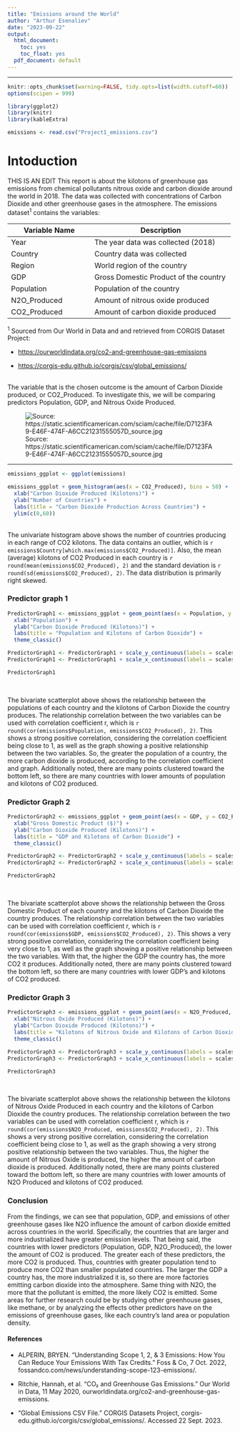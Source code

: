 ---
title: "Emissions around the World"
author: "Arthur Esenaliev"
date: "2023-09-22"
output: 
  html_document:
    toc: yes
    toc_float: yes
  pdf_document: default
---
*** 
```{r global_options, include=FALSE}
knitr::opts_chunk$set(warning=FALSE, tidy.opts=list(width.cutoff=60))
options(scipen = 999)
```

```{r include = FALSE}
library(ggplot2)
library(knitr)
library(kableExtra)
```

```{r echo = FALSE}
emissions <- read.csv("Project1_emissions.csv")
```

# __Intoduction__
THIS IS AN EDIT
This report is about the kilotons of greenhouse gas emissions from chemical pollutants nitrous oxide and carbon dioxide around the world in 2018. The data was collected with concentrations of Carbon Dioxide and other greenhouse gases in the atmosphere. The emissions dataset^1^ contains the variables:

| Variable Name       |                 Description                               |
|------------------------------------|-----------------------------------------------------------|
| Year                |                The year data was collected (2018)            |
| Country             |                Country data was collected                    |
| Region              |                World region of the country                   |
| GDP                 |                Gross Domestic Product of the country         |
| Population          |                Population of the country                     |
| N2O_Produced        |                Amount of nitrous oxide produced              |
| CO2_Produced        |                Amount of carbon dioxide produced             |



^1^ Sourced from Our World in Data and and retrieved from CORGIS Dataset Project:

* [https://ourworldindata.org/co2-and-greenhouse-gas-emissions](https://ourworldindata.org/co2-and-greenhouse-gas-emissions) 

* [https://corgis-edu.github.io/corgis/csv/global_emissions/](https://corgis-edu.github.io/corgis/csv/global_emissions/)

<br>
The variable that is the chosen outcome is the amount of Carbon Dioxide produced,  or CO2_Produced. To investigate this, we will be comparing predictors Population, GDP, and Nitrous Oxide Produced. 

![Source: https://static.scientificamerican.com/sciam/cache/file/D7123FA9-E46F-474F-A6CC21231555057D_source.jpg](emissions.jpg)

***

```{r echo = FALSE}
emissions_ggplot <- ggplot(emissions)

emissions_ggplot + geom_histogram(aes(x = CO2_Produced), bins = 50) +
  xlab("Carbon Dioxide Produced (Kilotons)") +
  ylab("Number of Countries") +
  labs(title = "Carbon Dioxide Production Across Countries") +
  ylim(c(0,60)) 

```
<br>
The univariate histogram above shows the number of countries producing in each range of CO2 kilotons. The data contains an outlier, which is `r emissions$Country[which.max(emissions$CO2_Produced)]`. Also, the mean (average) kilotons of CO2 Produced in each country is `r round(mean(emissions$CO2_Produced), 2)` and the standard deviation is `r round(sd(emissions$CO2_Produced), 2)`. The data distribution is primarily right skewed. 

### __Predictor graph 1__

```{r echo = FALSE}
PredictorGraph1 <- emissions_ggplot + geom_point(aes(x = Population, y = CO2_Produced)) +
  xlab("Population") +
  ylab("Carbon Dioxide Produced (Kilotons)") +
  labs(title = "Population and Kilotons of Carbon Dioxide") +
  theme_classic() 

PredictorGraph1 <- PredictorGraph1 + scale_y_continuous(labels = scales::comma)
PredictorGraph1 <- PredictorGraph1 + scale_x_continuous(labels = scales::comma)

PredictorGraph1

```
<br>

The bivariate scatterplot above shows the relationship between the populations of each country and the kilotons of Carbon Dioxide the country produces. The relationship correlation between the two variables can be used with correlation coefficient r, which is `r round(cor(emissions$Population, emissions$CO2_Produced), 2)`. This shows a strong positive correlation, considering the correlation coefficient being close to 1, as well as the graph showing a positive relationship between the two variables. So, the greater the population of a country, the more carbon dioxide is produced, according to the correlation coefficient and graph. Additionally noted, there are many points clustered toward the bottom left, so there are many countries with lower amounts of population and kilotons of CO2 produced.

### __Predictor Graph 2__ 

```{r echo = FALSE}
PredictorGraph2 <- emissions_ggplot + geom_point(aes(x = GDP, y = CO2_Produced)) +
  xlab("Gross Domestic Product ($)") +
  ylab("Carbon Dioxide Produced (Kilotons)") +
  labs(title = "GDP and Kilotons of Carbon Dioxide") +
  theme_classic() 

PredictorGraph2 <- PredictorGraph2 + scale_y_continuous(labels = scales::comma)
PredictorGraph2 <- PredictorGraph2 + scale_x_continuous(labels = scales::comma)

PredictorGraph2
```
<br>

The bivariate scatterplot above shows the relationship between the Gross Domestic Product of each country and the kilotons of Carbon Dioxide the country produces. The relationship correlation between the two variables can be used with correlation coefficient r, which is `r round(cor(emissions$GDP, emissions$CO2_Produced), 2)`. This shows a very strong positive correlation, considering the correlation coefficient being very close to 1, as well as the graph showing a positive relationship between the two variables. With that, the higher the GDP the country has, the more CO2 it produces. Additionally noted, there are many points clustered toward the bottom left, so there are many countries with lower GDP's and kilotons of CO2 produced.

### __Predictor Graph 3__

```{r echo = FALSE}
PredictorGraph3 <- emissions_ggplot + geom_point(aes(x = N2O_Produced, y = CO2_Produced)) +
  xlab("Nitrous Oxide Produced (Kilotons)") +
  ylab("Carbon Dioxide Produced (Kilotons)") +
  labs(title = "Kilotons of Nitrous Oxide and Kilotons of Carbon Dioxide") +
  theme_classic() 

PredictorGraph3 <- PredictorGraph3 + scale_y_continuous(labels = scales::comma)
PredictorGraph3 <- PredictorGraph3 + scale_x_continuous(labels = scales::comma)

PredictorGraph3
```
<br>

The bivariate scatterplot above shows the relationship between the kilotons of Nitrous Oxide Produced in each country and the kilotons of Carbon Dioxide the country produces. The relationship correlation between the two variables can be used with correlation coefficient r, which is `r round(cor(emissions$N2O_Produced, emissions$CO2_Produced), 2)`. This shows a very strong positive correlation, considering the correlation coefficient being close to 1, as well as the graph showing a very strong positive relationship between the two variables. Thus, the higher the amount of Nitrous Oxide is produced, the higher the amount of carbon dioxide is produced. Additionally noted, there are many points clustered toward the bottom left, so there are many countries with lower amounts of N2O Produced and kilotons of CO2 produced.

### Conclusion
From the findings, we can see that population, GDP, and emissions of other greenhouse gases like N2O influence the amount of carbon dioxide emitted across countries in the world. Specifically, the countries that are larger and more industrialized have greater emission levels. That being said, the countries with lower predictors (Population, GDP, N2O_Produced), the lower the amount of CO2 is produced. The greater each of these predictors, the more CO2 is produced. Thus, countries with greater population tend to produce more CO2 than smaller populated countries. The larger the GDP a country has, the more industrialized it is, so there are more factories emitting carbon dioxide into the atmosphere. Same thing with N2O, the more that the pollutant is emitted, the more likely CO2 is emitted. Some areas for further research could be by studying other greenhouse gases, like methane, or by analyzing the effects other predictors have on the emissions of greenhouse gases, like each country's land area or population density. 

#### __References__
* ALPERIN, BRYEN. “Understanding Scope 1, 2, &amp; 3 Emissions: How You Can Reduce Your Emissions With Tax Credits.” Foss &amp; Co, 7 Oct. 2022, fossandco.com/news/understanding-scope-123-emissions/. 

* Ritchie, Hannah, et al. “CO₂ and Greenhouse Gas Emissions.” Our World in Data, 11 May 2020, ourworldindata.org/co2-and-greenhouse-gas-emissions. 

* “Global Emissions CSV File.” CORGIS Datasets Project, corgis-edu.github.io/corgis/csv/global_emissions/. Accessed 22 Sept. 2023. 



